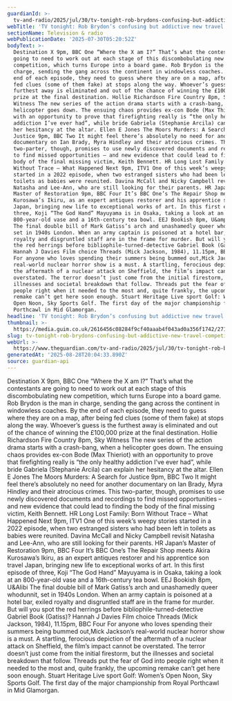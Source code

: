 ```yaml
---
guardianId: >-
  tv-and-radio/2025/jul/30/tv-tonight-rob-brydons-confusing-but-addictive-new-travel-competition
webTitle: 'TV tonight: Rob Brydon’s confusing but addictive new travel competition  '
sectionName: Television & radio
webPublicationDate: '2025-07-30T05:20:52Z'
bodyText: >-
  Destination X 9pm, BBC One “Where the X am I?” That’s what the contestants are
  going to need to work out at each stage of this discombobulating new
  competition, which turns Europe into a board game. Rob Brydon is the man in
  charge, sending the gang across the continent in windowless coaches. By the
  end of each episode, they need to guess where they are on a map, after being
  fed clues (some of them fake) at stops along the way. Whoever’s guess is the
  furthest away is eliminated and out of the chance of winning the £100,000
  prize at the final destination. Hollie Richardson Fire Country 8pm, Sky
  Witness The new series of the action drama starts with a crash-bang, when a
  helicopter goes down. The ensuing chaos provides ex-con Bode (Max Thieriot)
  with an opportunity to prove that firefighting really is “the only healthy
  addiction I’ve ever had”, while bride Gabriela (Stephanie Arcila) can explain
  her hesitancy at the altar. Ellen E Jones The Moors Murders: A Search for
  Justice 9pm, BBC Two It might feel there’s absolutely no need for another
  documentary on Ian Brady, Myra Hindley and their atrocious crimes. This
  two-parter, though, promises to use newly discovered documents and recordings
  to find missed opportunities – and new evidence that could lead to finding the
  body of the final missing victim, Keith Bennett. HR Long Lost Family: Born
  Without Trace – What Happened Next 9pm, ITV1 One of this week’s weepy stories
  started in a 2022 episode, when two estranged sisters who had been left in
  toilets as babies were reunited. Davina McCall and Nicky Campbell revisit
  Natasha and Lee-Ann, who are still looking for their parents. HR Japan’s
  Master of Restoration 9pm, BBC Four It’s BBC One’s The Repair Shop meets Akira
  Kurosawa’s Ikiru, as an expert antiques restorer and his apprentice son travel
  Japan, bringing new life to exceptional works of art. In this first episode of
  three, Koji “The God Hand” Mayuyama is in Osaka, taking a look at an
  800-year-old vase and a 16th-century tea bowl. EEJ Bookish 8pm, U&amp;Alibi
  The final double bill of Mark Gatiss’s arch and unashamedly queer whodunnit,
  set in 1940s London. When an army captain is poisoned at a hotel bar, exiled
  royalty and disgruntled staff are in the frame for murder. But will you spot
  the red herrings before bibliophile-turned-detective Gabriel Book (Gatiss)?
  Hannah J Davies Film choice Threads (Mick Jackson, 1984), 11.15pm, BBC Four
  For anyone who loves spending their summers being bummed out,Mick Jackson’s
  real-world nuclear horror show is a must. A startling, ferocious depiction of
  the aftermath of a nuclear attack on Sheffield, the film’s impact cannot be
  overstated. The terror doesn’t just come from the initial firestorm, but the
  illnesses and societal breakdown that follow. Threads put the fear of God into
  people right when it needed to the most and, quite frankly, the upcoming
  remake can’t get here soon enough. Stuart Heritage Live sport Golf: Women’s
  Open Noon, Sky Sports Golf. The first day of the major championship from Royal
  Porthcawl in Mid Glamorgan.
headline: 'TV tonight: Rob Brydon’s confusing but addictive new travel competition  '
thumbnail: >-
  https://media.guim.co.uk/2616456c08284f9cf40aaab4f043ad0a356f1742/271_0_3535_2828/500.jpg
slug: tv-tonight-rob-brydons-confusing-but-addictive-new-travel-competition
webUrl: >-
  https://www.theguardian.com/tv-and-radio/2025/jul/30/tv-tonight-rob-brydons-confusing-but-addictive-new-travel-competition
generatedAt: '2025-08-28T20:04:33.890Z'
source: guardian-api
---
```

Destination X 9pm, BBC One “Where the X am I?” That’s what the contestants are going to need to work out at each stage of this discombobulating new competition, which turns Europe into a board game. Rob Brydon is the man in charge, sending the gang across the continent in windowless coaches. By the end of each episode, they need to guess where they are on a map, after being fed clues (some of them fake) at stops along the way. Whoever’s guess is the furthest away is eliminated and out of the chance of winning the £100,000 prize at the final destination. Hollie Richardson Fire Country 8pm, Sky Witness The new series of the action drama starts with a crash-bang, when a helicopter goes down. The ensuing chaos provides ex-con Bode (Max Thieriot) with an opportunity to prove that firefighting really is “the only healthy addiction I’ve ever had”, while bride Gabriela (Stephanie Arcila) can explain her hesitancy at the altar. Ellen E Jones The Moors Murders: A Search for Justice 9pm, BBC Two It might feel there’s absolutely no need for another documentary on Ian Brady, Myra Hindley and their atrocious crimes. This two-parter, though, promises to use newly discovered documents and recordings to find missed opportunities – and new evidence that could lead to finding the body of the final missing victim, Keith Bennett. HR Long Lost Family: Born Without Trace – What Happened Next 9pm, ITV1 One of this week’s weepy stories started in a 2022 episode, when two estranged sisters who had been left in toilets as babies were reunited. Davina McCall and Nicky Campbell revisit Natasha and Lee-Ann, who are still looking for their parents. HR Japan’s Master of Restoration 9pm, BBC Four It’s BBC One’s The Repair Shop meets Akira Kurosawa’s Ikiru, as an expert antiques restorer and his apprentice son travel Japan, bringing new life to exceptional works of art. In this first episode of three, Koji “The God Hand” Mayuyama is in Osaka, taking a look at an 800-year-old vase and a 16th-century tea bowl. EEJ Bookish 8pm, U&amp;Alibi The final double bill of Mark Gatiss’s arch and unashamedly queer whodunnit, set in 1940s London. When an army captain is poisoned at a hotel bar, exiled royalty and disgruntled staff are in the frame for murder. But will you spot the red herrings before bibliophile-turned-detective Gabriel Book (Gatiss)? Hannah J Davies Film choice Threads (Mick Jackson, 1984), 11.15pm, BBC Four For anyone who loves spending their summers being bummed out,Mick Jackson’s real-world nuclear horror show is a must. A startling, ferocious depiction of the aftermath of a nuclear attack on Sheffield, the film’s impact cannot be overstated. The terror doesn’t just come from the initial firestorm, but the illnesses and societal breakdown that follow. Threads put the fear of God into people right when it needed to the most and, quite frankly, the upcoming remake can’t get here soon enough. Stuart Heritage Live sport Golf: Women’s Open Noon, Sky Sports Golf. The first day of the major championship from Royal Porthcawl in Mid Glamorgan.
